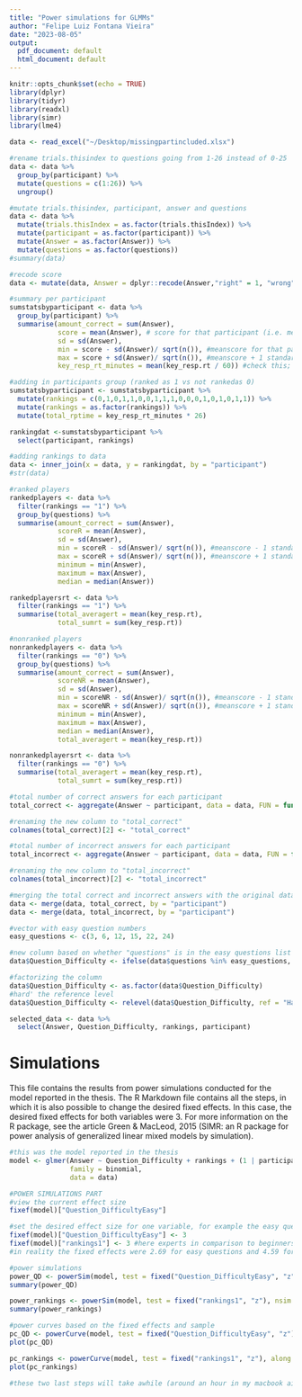```yaml
---
title: "Power simulations for GLMMs"
author: "Felipe Luiz Fontana Vieira"
date: "2023-08-05"
output:
  pdf_document: default
  html_document: default
---
```


```r
knitr::opts_chunk$set(echo = TRUE)
library(dplyr)
library(tidyr)
library(readxl)
library(simr)
library(lme4)
```

```r
data <- read_excel("~/Desktop/missingpartincluded.xlsx")

#rename trials.thisindex to questions going from 1-26 instead of 0-25
data <- data %>%
  group_by(participant) %>%
  mutate(questions = c(1:26)) %>%
  ungroup()

#mutate trials.thisindex, participant, answer and questions
data <- data %>%
  mutate(trials.thisIndex = as.factor(trials.thisIndex)) %>%
  mutate(participant = as.factor(participant)) %>%
  mutate(Answer = as.factor(Answer)) %>%
  mutate(questions = as.factor(questions))
#summary(data)

#recode score
data <- mutate(data, Answer = dplyr::recode(Answer,"right" = 1, "wrong" = 0))

#summary per participant
sumstatsbyparticipant <- data %>%
  group_by(participant) %>%
  summarise(amount_correct = sum(Answer),
            score = mean(Answer), # score for that participant (i.e. mean across the questions for that participant)
            sd = sd(Answer),
            min = score - sd(Answer)/ sqrt(n()), #meanscore for that participant - 1 standard error 
            max = score + sd(Answer)/ sqrt(n()), #meanscore + 1 standard error
            key_resp_rt_minutes = mean(key_resp.rt / 60)) #check this; before it worked without it. converting to min

#adding in participants group (ranked as 1 vs not rankedas 0)
sumstatsbyparticipant <- sumstatsbyparticipant %>%
  mutate(rankings = c(0,1,0,1,1,0,0,1,1,1,0,0,0,1,0,1,0,1,1)) %>%
  mutate(rankings = as.factor(rankings)) %>%
  mutate(total_rptime = key_resp_rt_minutes * 26)

rankingdat <-sumstatsbyparticipant %>%
  select(participant, rankings)

#adding rankings to data 
data <- inner_join(x = data, y = rankingdat, by = "participant")
#str(data)

#ranked players 
rankedplayers <- data %>%
  filter(rankings == "1") %>%
  group_by(questions) %>%
  summarise(amount_correct = sum(Answer),
            scoreR = mean(Answer),
            sd = sd(Answer),
            min = scoreR - sd(Answer)/ sqrt(n()), #meanscore - 1 standard error (SE = sd/sqrt(26), gives us the standard error)
            max = scoreR + sd(Answer)/ sqrt(n()), #meanscore + 1 standard error
            minimum = min(Answer),
            maximum = max(Answer),
            median = median(Answer))

rankedplayersrt <- data %>%
  filter(rankings == "1") %>%
  summarise(total_averagert = mean(key_resp.rt),
            total_sumrt = sum(key_resp.rt))

#nonranked players
nonrankedplayers <- data %>%
  filter(rankings == "0") %>%
  group_by(questions) %>%
  summarise(amount_correct = sum(Answer),
            scoreNR = mean(Answer),
            sd = sd(Answer),
            min = scoreNR - sd(Answer)/ sqrt(n()), #meanscore - 1 standard error (SE = sd/sqrt(26) gives us the standard error 
            max = scoreNR + sd(Answer)/ sqrt(n()), #meanscore + 1 standard error
            minimum = min(Answer),
            maximum = max(Answer),
            median = median(Answer),
            total_averagert = mean(key_resp.rt))

nonrankedplayersrt <- data %>%
  filter(rankings == "0") %>%
  summarise(total_averagert = mean(key_resp.rt),
            total_sumrt = sum(key_resp.rt))

#total number of correct answers for each participant
total_correct <- aggregate(Answer ~ participant, data = data, FUN = function(x) sum(x == 1))

#renaming the new column to "total_correct"
colnames(total_correct)[2] <- "total_correct"

#total number of incorrect answers for each participant
total_incorrect <- aggregate(Answer ~ participant, data = data, FUN = function(x) sum(x == 0))

#renaming the new column to "total_incorrect"
colnames(total_incorrect)[2] <- "total_incorrect"

#merging the total correct and incorrect answers with the original dataset
data <- merge(data, total_correct, by = "participant")
data <- merge(data, total_incorrect, by = "participant")

#vector with easy question numbers
easy_questions <- c(3, 6, 12, 15, 22, 24)

#new column based on whether "questions" is in the easy questions list
data$Question_Difficulty <- ifelse(data$questions %in% easy_questions, "Easy", "Hard")

#factorizing the column 
data$Question_Difficulty <- as.factor(data$Question_Difficulty)
#hard' the reference level
data$Question_Difficulty <- relevel(data$Question_Difficulty, ref = "Hard")

selected_data <- data %>%
  select(Answer, Question_Difficulty, rankings, participant)
```

# Simulations 

This file contains the results from power simulations conducted for the model reported in the thesis. The R Markdown file contains all the steps, in which it is also possible to change the desired fixed effects. In this case, the desired fixed effects for both variables were 3. For more information on the R package, see the article Green \& MacLeod, 2015 (SIMR: an R package for power analysis of generalized linear mixed models by simulation).

```r
#this was the model reported in the thesis
model <- glmer(Answer ~ Question_Difficulty + rankings + (1 | participant), 
               family = binomial, 
               data = data)

#POWER SIMULATIONS PART
#view the current effect size
fixef(model)["Question_DifficultyEasy"]

#set the desired effect size for one variable, for example the easy questions related to hard questions
fixef(model)["Question_DifficultyEasy"] <- 3
fixef(model)["rankings1"] <- 3 #here experts in comparison to beginners
#in reality the fixed effects were 2.69 for easy questions and 4.59 for experts, but if you use the estimated fixed effects here, then the power will be inflated

#power simulations
power_QD <- powerSim(model, test = fixed("Question_DifficultyEasy", "z"), nsim = 1000)
summary(power_QD)

power_rankings <- powerSim(model, test = fixed("rankings1", "z"), nsim = 1000)
summary(power_rankings)

#power curves based on the fixed effects and sample
pc_QD <- powerCurve(model, test = fixed("Question_DifficultyEasy", "z"), along = "participant", nsim = 1000)
plot(pc_QD)

pc_rankings <- powerCurve(model, test = fixed("rankings1", "z"), along = "participant", nsim = 1000)
plot(pc_rankings)

#these two last steps will take awhile (around an hour in my macbook air - ventura 13.3)
```

